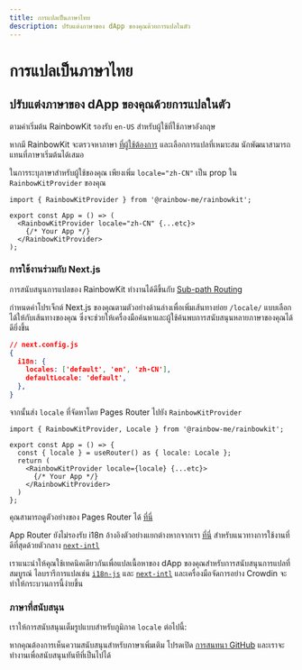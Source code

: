 ```yaml
---
title: การแปลเป็นภาษาไทย
description: ปรับแต่งภาษาของ dApp ของคุณด้วยการแปลในตัว
---
```


# การแปลเป็นภาษาไทย

## ปรับแต่งภาษาของ dApp ของคุณด้วยการแปลในตัว

ตามค่าเริ่มต้น RainbowKit รองรับ `en-US` สำหรับผู้ใช้ที่ใช้ภาษาอังกฤษ

หากมี RainbowKit จะตรวจหาภาษา [ที่ผู้ใช้ต้องการ](https://developer.mozilla.org/en-US/docs/Web/API/Navigator/language) และเลือกการแปลที่เหมาะสม นักพัฒนาสามารถแทนที่ภาษาเริ่มต้นได้เสมอ

ในการระบุภาษาสำหรับผู้ใช้ของคุณ เพียงเพิ่ม `locale="zh-CN"` เป็น prop ใน `RainbowKitProvider` ของคุณ

```tsx
import { RainbowKitProvider } from '@rainbow-me/rainbowkit';

export const App = () => (
  <RainbowKitProvider locale="zh-CN" {...etc}>
    {/* Your App */}
  </RainbowKitProvider>
);
```

### การใช้งานร่วมกับ Next.js

การสนับสนุนการแปลของ RainbowKit ทำงานได้ดีขึ้นกับ [Sub-path Routing](https://nextjs.org/docs/pages/building-your-application/routing/internationalization#sub-path-routing)

กำหนดค่าโปรเจ็กต์ Next.js ของคุณตามตัวอย่างด้านล่างเพื่อเพิ่มเส้นทางย่อย `/locale/` แบบเลือกได้ให้กับเส้นทางของคุณ ซึ่งจะช่วยให้เครื่องมือค้นหาและผู้ใช้ค้นพบการสนับสนุนหลายภาษาของคุณได้ดียิ่งขึ้น

```json
// next.config.js
{
  i18n: {
    locales: ['default', 'en', 'zh-CN'],
    defaultLocale: 'default',
  },
}
```

จากนั้นส่ง `locale` ที่จัดหาโดย Pages Router ไปยัง `RainbowKitProvider`

```tsx
import { RainbowKitProvider, Locale } from '@rainbow-me/rainbowkit';

export const App = () => {
  const { locale } = useRouter() as { locale: Locale };
  return (
    <RainbowKitProvider locale={locale} {...etc}>
      {/* Your App */}
    </RainbowKitProvider>
  )
};
```

คุณสามารถดูตัวอย่างของ Pages Router ได้ [ที่นี่](https://github.com/rainbow-me/rainbowkit/tree/main/examples/with-next)

App Router ยังไม่รองรับ i18n อ้างอิงตัวอย่างแยกต่างหากจากเรา [ที่นี่](https://github.com/rainbow-me/rainbowkit/tree/main/examples/with-next-app-i18n) สำหรับแนวทางการใช้งานที่ดีที่สุดด้วยตัวกลาง [`next-intl`](https://github.com/amannn/next-intl)

เราแนะนำให้คุณใช้เทคนิคเดียวกันเพื่อแปลเนื้อหาของ dApp ของคุณสำหรับการสนับสนุนการแปลที่สมบูรณ์ ไลบรารีการแปลเช่น [`i18n-js`](https://github.com/fnando/i18n) และ [`next-intl`](https://github.com/amannn/next-intl) และเครื่องมือจัดการอย่าง Crowdin จะทำให้กระบวนการนี้ง่ายขึ้น

### ภาษาที่สนับสนุน

เราให้การสนับสนุนเต็มรูปแบบสำหรับภูมิภาค `locale` ต่อไปนี้:

<Table
  header={[
    'ภาษา', 'ภูมิภาค', 'Locale', 'Shortform'
  ]}
  dataTypes={['string', 'string', 'code', 'code']}
  data={[
    ['English', 'สหรัฐอเมริกา 🇺🇸', 'en-US', 'en'],
    ['中文', 'จีนแผ่นดินใหญ่ 🇨🇳', 'zh-CN', 'zh-Hans', 'zh'],
    ['繁體中文', 'ฮ่องกง 🇭🇰', 'zh-HK'],
    ['繁體中文', 'ไต้หวัน 🇹🇼', 'zh-TW', 'zh-Hant'],
    ['हिंदी', 'อินเดีย 🇮🇳', 'hi-IN', 'hi'],
    ['Español', 'ละตินอเมริกา 🌎', 'es-419', 'es'],
    ['Français', 'ฝรั่งเศส 🇫🇷', 'fr-FR', 'fr'],
    ['العربية', 'ตะวันออกกลาง 🌍', 'ar-AR', 'ar'],
    ['Português', 'บราซิล 🇧🇷', 'pt-BR', 'pt'],
    ['Русский', 'รัสเซีย 🇷🇺', 'ru-RU', 'ru'],
    ['Bahasa Indonesia', 'อินโดนีเซีย 🇮🇩', 'id-ID', 'id'],
    ['日本語', 'ญี่ปุ่น 🇯🇵', 'ja-JP', 'ja'],
    ['Türkçe', 'ตุรกี 🇹🇷', 'tr-TR', 'tr'],
    ['한국어', 'เกาหลีใต้ 🇰🇷', 'ko-KR', 'ko'],
    ['ภาษาไทย', 'ประเทศไทย 🇹🇭', 'th-TH', 'th'],
    ['українська', 'ยูเครน 🇺🇦', 'uk-UA', 'ua'],
    ['Tiếng Việt', 'เวียดนาม 🇻🇳', 'vi-VN', 'vi'],
    ['Deutsch', 'เยอรมนี 🇩🇪', 'de-DE', 'de'],
    ['Bahasa Melayu', 'มาเลเซีย 🇲🇾', 'ms-MY', 'ms']
  ]}
/>

หากคุณต้องการเห็นความสนับสนุนสำหรับภาษาเพิ่มเติม โปรดเปิด [การสนทนา GitHub](https://github.com/rainbow-me/rainbowkit/discussions/new?category=ideas) และเราจะทำงานเพื่อสนับสนุนทันทีที่เป็นไปได้
